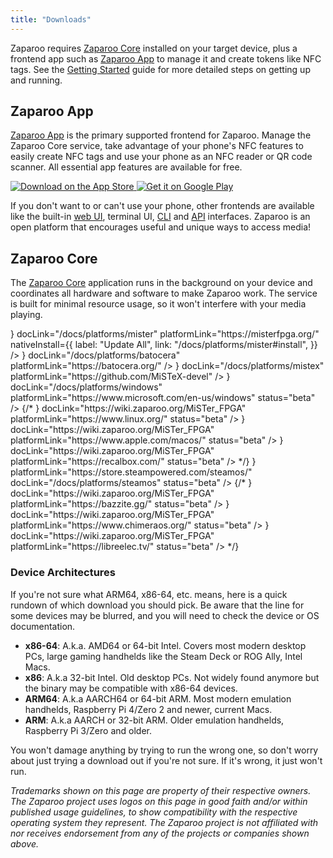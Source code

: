 ```yaml
---
title: "Downloads"
---
```


Zaparoo requires [Zaparoo Core](#zaparoo-core) installed on your target device,
plus a frontend app such as [Zaparoo App](#zaparoo-app) to manage it and create
tokens like NFC tags. See the [Getting Started](/docs/getting-started)
guide for more detailed steps on getting up and running.

## Zaparoo App

[Zaparoo App](/docs/app) is the primary
supported frontend for Zaparoo. Manage the Zaparoo Core service, take advantage
of your phone's NFC features to easily create NFC tags and use your phone as an
NFC reader or QR code scanner. All essential app features are available for free.

<div
  style={{
    display: "flex",
    flexDirection: "row",
    flexWrap: "wrap",
    alignItems: "center",
    paddingBottom: "1rem",
  }}
>
  <a
    href="https://apps.apple.com/us/app/tapto-life/id6480331015?itsct=apps_box_badge&amp;itscg=30200"
    style={{
      display: "inline-block",
      overflow: "hidden",
      width: "150px",
    }}
    data-umami-event="app-download-ios"
  >
    <img
      src="/img/ios-install.svg"
      alt="Download on the App Store"
      style={{ width: "150px" }}
    />
  </a>
  <a
    href="https://play.google.com/store/apps/details?id=dev.wizzo.tapto&pcampaignid=pcampaignidMKT-Other-global-all-co-prtnr-py-PartBadge-Mar2515-1"
    data-umami-event="app-download-android"
  >
    <img
      alt="Get it on Google Play"
      style={{ width: "180px" }}
      src="/img/android-install.png"
    />
  </a>
</div>

If you don't want to or can't use your phone, other frontends are available like
the built-in [web UI](/docs/core/web-ui), terminal UI, [CLI](/docs/core/cli) and [API](/docs/core/api/) interfaces. Zaparoo is an open
platform that encourages useful and unique ways to access media!

## Zaparoo Core

The [Zaparoo Core](/docs/core) application
runs in the background on your device and coordinates all hardware and software
to make Zaparoo work. The service is built for minimal resource usage, so it
won't interfere with your media playing.

<div
  style={{
    display: "flex",
    flexWrap: "wrap",
    alignItems: "start",
    paddingBottom: "1rem",
  }}
>
  <DownloadCard
    name="MiSTer FPGA"
    platform="mister"
    architectures={["arm"]}
    icon={
      <img
        src="/img/logos/mister.svg"
        alt="MiSTer FPGA logo"
        style={{ width: "75px", height: "75px" }}
      />
    }
    docLink="/docs/platforms/mister"
    platformLink="https://misterfpga.org/"
    nativeInstall={{
      label: "Update All",
      link: "/docs/platforms/mister#install",
    }}
  />
  <DownloadCard
    name="Batocera"
    platform="batocera"
    architectures={["amd64", "arm64", "arm"]}
    icon={
      <img
        src="/img/logos/batocera.png"
        alt="Batocera logo"
        style={{ width: "75px", height: "73.83px" }}
      />
    }
    docLink="/docs/platforms/batocera"
    platformLink="https://batocera.org/"
  />
  <DownloadCard
    name="MiSTeX"
    platform="mistex"
    architectures={["arm64"]}
    icon={
      <img
        src="/img/logos/mistex.jpeg"
        alt="MiSTeX logo"
        style={{ width: "75px", height: "75px", borderRadius: "10%" }}
      />
    }
    docLink="/docs/platforms/mistex"
    platformLink="https://github.com/MiSTeX-devel"
  />
  <DownloadCard
    name="Windows"
    platform="windows"
    architectures={["amd64", "arm64"]}
    icon={
      <img
        src="/img/logos/windows.svg"
        alt="Windows logo"
        style={{ width: "75px", height: "75px" }}
      />
    }
    docLink="/docs/platforms/windows"
    platformLink="https://www.microsoft.com/en-us/windows"
    status="beta"
  />
  {/* <DownloadCard
    name="Linux"
    platform="linux"
    architectures={["amd64", "arm64"]}
    icon={
      <img
        src="/img/logos/linux.webp"
        alt="Linux logo"
        style={{ width: "63.28px", height: "75px" }}
      />
    }
    docLink="https://wiki.zaparoo.org/MiSTer_FPGA"
    platformLink="https://www.linux.org/"
    status="beta"
  />
  <DownloadCard
    name="macOS"
    platform="mac"
    architectures={["arm64", "amd64"]}
    icon={
      <img
        src="/img/logos/mac.svg"
        alt="macOS logo"
        style={{
          width: "75px",
          height: "75px",
          borderRadius: "100%",
          backgroundColor: "white",
          border: "1px solid white",
        }}
      />
    }
    docLink="https://wiki.zaparoo.org/MiSTer_FPGA"
    platformLink="https://www.apple.com/macos/"
    status="beta"
  />
  <DownloadCard
    name="Recalbox"
    platform="recalbox"
    architectures={["amd64", "arm64", "arm"]}
    icon={
      <img
        src="/img/logos/recalbox.svg"
        alt="Recalbox logo"
        style={{ width: "62.29px", height: "75px" }}
      />
    }
    docLink="https://wiki.zaparoo.org/MiSTer_FPGA"
    platformLink="https://recalbox.com/"
    status="beta"
  /> */}
  <DownloadCard
    name="SteamOS"
    platform="steamos"
    architectures={["amd64"]}
    icon={
      <img
        src="/img/logos/steamos.svg"
        alt="SteamOS logo"
        style={{
          width: "125px",
          height: "33.33px",
          backgroundColor: "white",
          borderRadius: "5px",
        }}
      />
    }
    platformLink="https://store.steampowered.com/steamos/"
    docLink="/docs/platforms/steamos"
    status="beta"
  />
  {/* <DownloadCard
    name="Bazzite"
    platform="bazzite"
    architectures={["amd64"]}
    icon={
      <img
        src="/img/logos/bazzite.svg"
        alt="Bazzite logo"
        style={{ width: "75px", height: "75px" }}
      />
    }
    docLink="https://wiki.zaparoo.org/MiSTer_FPGA"
    platformLink="https://bazzite.gg/"
    status="beta"
  />
  <DownloadCard
    name="ChimeraOS"
    platform="chimeraos"
    architectures={["amd64"]}
    icon={
      <img
        src="/img/logos/chimeraos.webp"
        alt="ChimeraOS logo"
        style={{ width: "67.09px", height: "75px" }}
      />
    }
    docLink="https://wiki.zaparoo.org/MiSTer_FPGA"
    platformLink="https://www.chimeraos.org/"
    status="beta"
  />
  <DownloadCard
    name="LibreELEC"
    platform="libreelec"
    architectures={["amd64", "arm64", "arm"]}
    icon={
      <img
        src="/img/logos/libreelec.png"
        alt="LibreELEC logo"
        style={{ width: "75px", height: "75px", borderRadius: "10%" }}
      />
    }
    docLink="https://wiki.zaparoo.org/MiSTer_FPGA"
    platformLink="https://libreelec.tv/"
    status="beta"
  /> */}
</div>

<div>
    <h3 id="arch-help">Device Architectures</h3>
    <p>
        If you're not sure what ARM64, x86-64, etc. means, here is a quick rundown of which download you should pick.
        Be aware that the line for some devices may be blurred, and you will need to check the device or OS documentation.
    </p>
    <ul>
        <li><strong>x86-64</strong>: A.k.a. AMD64 or 64-bit Intel. Covers most modern desktop PCs, large gaming handhelds like the Steam Deck or ROG Ally, Intel Macs.</li>
        <li><strong>x86</strong>: A.k.a 32-bit Intel. Old desktop PCs. Not widely found anymore but the binary may be compatible with x86-64 devices.</li>
        <li><strong>ARM64</strong>: A.k.a AARCH64 or 64-bit ARM. Most modern emulation handhelds, Raspberry Pi 4/Zero 2 and newer, current Macs.</li>
        <li><strong>ARM</strong>: A.k.a AARCH or 32-bit ARM. Older emulation handhelds, Raspberry Pi 3/Zero and older.</li>
    </ul>
    <p>
        You won't damage anything by trying to run the wrong one, so don't worry about just trying a download out if you're not sure. If it's wrong, it just won't run.
    </p>
</div>

_Trademarks shown on this page are property of their respective owners. The
Zaparoo project uses logos on this page in good faith and/or within published
usage guidelines, to show compatibility with the respective operating system
they represent. The Zaparoo project is not affiliated with nor receives
endorsement from any of the projects or companies shown above._
